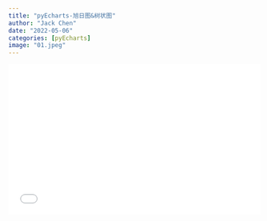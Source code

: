 ```yaml
---
title: "pyEcharts-旭日图&树状图"
author: "Jack Chen"
date: "2022-05-06"
categories: [pyEcharts]
image: "01.jpeg"
---
```


<div style="position: relative; padding: 30% 45%;">

<iframe style="position: absolute; width: 100%; height: 100%; left: 0; top: 0;" src="//player.bilibili.com/player.html?bvid=BV1Wr4y1876u&page=1" frameborder="no" scrolling="no">

</iframe>

</div> 